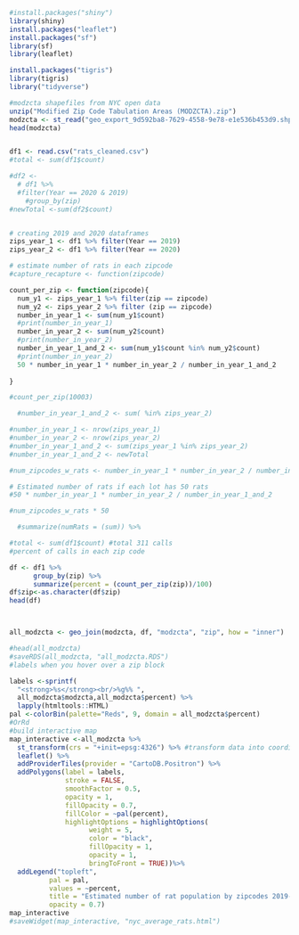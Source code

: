 ```r
#install.packages("shiny")
library(shiny)
install.packages("leaflet")
install.packages("sf")
library(sf)
library(leaflet)

install.packages("tigris")
library(tigris)
library("tidyverse")

#modzcta shapefiles from NYC open data
unzip("Modified Zip Code Tabulation Areas (MODZCTA).zip")
modzcta <- st_read("geo_export_9d592ba8-7629-4558-9e78-e1e536b453d9.shp")
head(modzcta)


df1 <- read.csv("rats_cleaned.csv")
#total <- sum(df1$count)

#df2 <-
  # df1 %>% 
  #filter(Year == 2020 & 2019)
    #group_by(zip)
#newTotal <-sum(df2$count)


# creating 2019 and 2020 dataframes
zips_year_1 <- df1 %>% filter(Year == 2019) 
zips_year_2 <- df1 %>% filter(Year == 2020)

# estimate number of rats in each zipcode
#capture_recapture <- function(zipcode)

count_per_zip <- function(zipcode){
  num_y1 <- zips_year_1 %>% filter(zip == zipcode)
  num_y2 <- zips_year_2 %>% filter (zip == zipcode)
  number_in_year_1 <- sum(num_y1$count)
  #print(number_in_year_1)
  number_in_year_2 <- sum(num_y2$count)
  #print(number_in_year_2)
  number_in_year_1_and_2 <- sum(num_y1$count %in% num_y2$count)
  #print(number_in_year_2)
  50 * number_in_year_1 * number_in_year_2 / number_in_year_1_and_2
  
}

#count_per_zip(10003)

  #number_in_year_1_and_2 <- sum( %in% zips_year_2)

#number_in_year_1 <- nrow(zips_year_1)
#number_in_year_2 <- nrow(zips_year_2)
#number_in_year_1_and_2 <- sum(zips_year_1 %in% zips_year_2)
#number_in_year_1_and_2 <- newTotal

#num_zipcodes_w_rats <- number_in_year_1 * number_in_year_2 / number_in_year_1_and_2

# Estimated number of rats if each lot has 50 rats
#50 * number_in_year_1 * number_in_year_2 / number_in_year_1_and_2

#num_zipcodes_w_rats * 50 

  #summarize(numRats = (sum)) %>%

#total <- sum(df1$count) #total 311 calls
#percent of calls in each zip code

df <- df1 %>%
      group_by(zip) %>%
      summarize(percent = (count_per_zip(zip))/100) 
df$zip<-as.character(df$zip)
head(df)



all_modzcta <- geo_join(modzcta, df, "modzcta", "zip", how = "inner")

#head(all_modzcta)
#saveRDS(all_modzcta, "all_modzcta.RDS")
#labels when you hover over a zip block

labels <-sprintf(
  "<strong>%s</strong><br/>%g%% ",
  all_modzcta$modzcta,all_modzcta$percent) %>%
  lapply(htmltools::HTML)
pal <-colorBin(palette="Reds", 9, domain = all_modzcta$percent)
#OrRd
#build interactive map
map_interactive <-all_modzcta %>%
  st_transform(crs = "+init=epsg:4326") %>% #transform data into coordinate system
  leaflet() %>%
  addProviderTiles(provider = "CartoDB.Positron") %>%
  addPolygons(label = labels,
              stroke = FALSE,
              smoothFactor = 0.5,
              opacity = 1,
              fillOpacity = 0.7,
              fillColor = ~pal(percent),
              highlightOptions = highlightOptions(
                    weight = 5,
                    color = "black",
                    fillOpacity = 1,
                    opacity = 1,
                    bringToFront = TRUE))%>%
  addLegend("topleft",
          pal = pal,
          values = ~percent,
          title = "Estimated number of rat population by zipcodes 2019-2020",
          opacity = 0.7)
map_interactive
#saveWidget(map_interactive, "nyc_average_rats.html")
```
